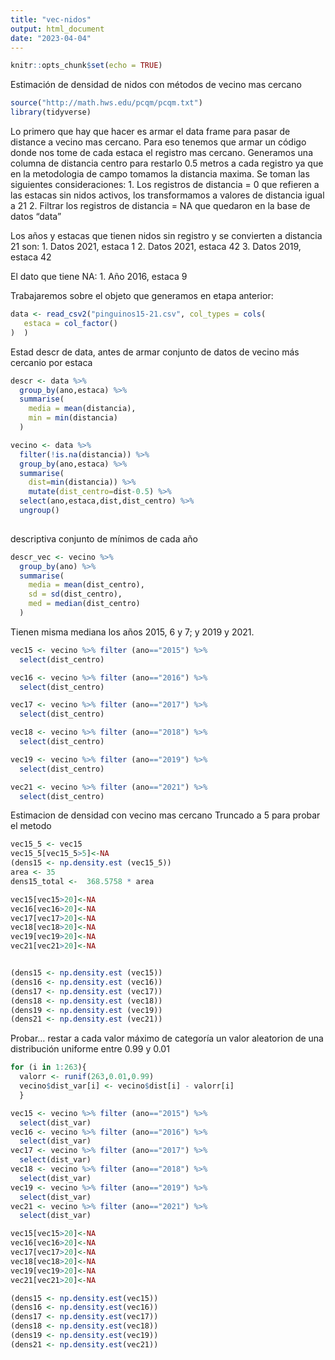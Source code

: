 ```yaml
---
title: "vec-nidos"
output: html_document
date: "2023-04-04"
---
```


```r
knitr::opts_chunk$set(echo = TRUE)
```

Estimación de densidad de nidos con métodos de vecino mas cercano

```r
source("http://math.hws.edu/pcqm/pcqm.txt")
library(tidyverse)
```

Lo primero que hay que hacer es armar el data frame para pasar de distance a vecino mas cercano. Para eso tenemos que armar un código donde nos tome de cada estaca el registro mas cercano. Generamos una columna de distancia centro para restarlo 0.5 metros a cada registro ya que en la metodologia de campo tomamos la distancia maxima.  Se toman las siguientes consideraciones:
1. Los registros de distancia = 0 que refieren a las estacas sin nidos activos, los transformamos a valores de distancia igual a 21
2. Filtrar los registros de distancia = NA que quedaron en la base de datos "data"

Los años y estacas que tienen nidos sin registro y se convierten a distancia 21 son:
1. Datos 2021, estaca 1
2. Datos 2021, estaca 42
3. Datos 2019, estaca 42

El dato que tiene NA:
1. Año 2016, estaca 9

Trabajaremos sobre el objeto que generamos en etapa anterior:
```r
data <- read_csv2("pinguinos15-21.csv", col_types = cols(
   estaca = col_factor()
)  )
```

Estad descr de data, antes de armar conjunto de datos de vecino más cercanio por estaca
```r
descr <- data %>% 
  group_by(ano,estaca) %>% 
  summarise(
    media = mean(distancia),
    min = min(distancia)
  )
```





```r
vecino <- data %>%
  filter(!is.na(distancia)) %>% 
  group_by(ano,estaca) %>% 
  summarise(
    dist=min(distancia)) %>% 
    mutate(dist_centro=dist-0.5) %>% 
  select(ano,estaca,dist,dist_centro) %>% 
  ungroup()
  
```
descriptiva conjunto de mínimos de cada año
```r
descr_vec <- vecino %>% 
  group_by(ano) %>% 
  summarise(
    media = mean(dist_centro),
    sd = sd(dist_centro),
    med = median(dist_centro)
  )
```

Tienen misma mediana los años 2015, 6 y 7; y 2019 y 2021.


```r
vec15 <- vecino %>% filter (ano=="2015") %>% 
  select(dist_centro)

vec16 <- vecino %>% filter (ano=="2016") %>% 
  select(dist_centro)

vec17 <- vecino %>% filter (ano=="2017") %>% 
  select(dist_centro)

vec18 <- vecino %>% filter (ano=="2018") %>% 
  select(dist_centro)

vec19 <- vecino %>% filter (ano=="2019") %>% 
  select(dist_centro)

vec21 <- vecino %>% filter (ano=="2021") %>% 
  select(dist_centro)
```

Estimacion de densidad con vecino mas cercano
Truncado a 5 para probar el metodo
```r
vec15_5 <- vec15
vec15_5[vec15_5>5]<-NA
(dens15 <- np.density.est (vec15_5))
area <- 35
dens15_total <-  368.5758 * area
```
```r
vec15[vec15>20]<-NA
vec16[vec16>20]<-NA
vec17[vec17>20]<-NA
vec18[vec18>20]<-NA
vec19[vec19>20]<-NA
vec21[vec21>20]<-NA


(dens15 <- np.density.est (vec15))
(dens16 <- np.density.est (vec16))
(dens17 <- np.density.est (vec17))
(dens18 <- np.density.est (vec18))
(dens19 <- np.density.est (vec19))
(dens21 <- np.density.est (vec21))
```


Probar... restar a cada valor máximo de categoría un valor aleatorion de una distribución uniforme entre 0.99 y 0.01


```r

for (i in 1:263){
  valorr <- runif(263,0.01,0.99)
  vecino$dist_var[i] <- vecino$dist[i] - valorr[i]
  }


```

```r
vec15 <- vecino %>% filter (ano=="2015") %>% 
  select(dist_var)
vec16 <- vecino %>% filter (ano=="2016") %>% 
  select(dist_var)
vec17 <- vecino %>% filter (ano=="2017") %>% 
  select(dist_var)
vec18 <- vecino %>% filter (ano=="2018") %>% 
  select(dist_var)
vec19 <- vecino %>% filter (ano=="2019") %>% 
  select(dist_var)
vec21 <- vecino %>% filter (ano=="2021") %>% 
  select(dist_var)

vec15[vec15>20]<-NA
vec16[vec16>20]<-NA
vec17[vec17>20]<-NA
vec18[vec18>20]<-NA
vec19[vec19>20]<-NA
vec21[vec21>20]<-NA

(dens15 <- np.density.est(vec15))
(dens16 <- np.density.est(vec16))
(dens17 <- np.density.est(vec17))
(dens18 <- np.density.est(vec18))
(dens19 <- np.density.est(vec19))
(dens21 <- np.density.est(vec21))
```


